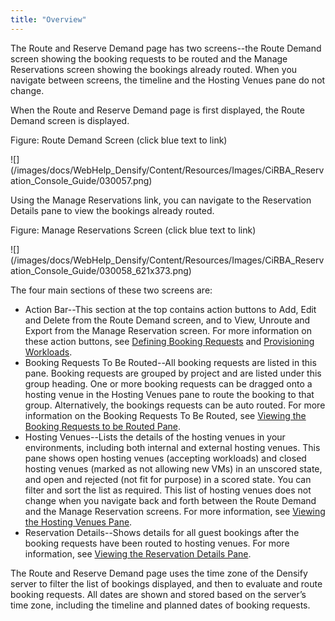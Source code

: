 ```yaml
---
title: "Overview"
---
```


The Route and Reserve Demand page has two screens--the Route Demand screen showing the booking requests to be routed and the Manage Reservations screen showing the bookings already routed. When you navigate between screens, the timeline and the Hosting Venues pane do not change.

When the Route and Reserve Demand page is first displayed, the Route Demand screen is displayed.

Figure: Route Demand Screen (click blue text to link)

<Frame>![](/images/docs/WebHelp_Densify/Content/Resources/Images/CiRBA_Reservation_Console_Guide/030057.png)</Frame>

Using the Manage Reservations link, you can navigate to the Reservation Details pane to view the bookings already routed.

Figure: Manage Reservations Screen (click blue text to link)

<Frame>![](/images/docs/WebHelp_Densify/Content/Resources/Images/CiRBA_Reservation_Console_Guide/030058_621x373.png)</Frame>

The four main sections of these two screens are:

* Action Bar--This section at the top contains action buttons to Add, Edit and Delete from the Route Demand screen, and to View, Unroute and Export from the Manage Reservation screen. For more information on these action buttons, see [Defining Booking Requests](./Defining_Booking_Requests) and [Provisioning Workloads](./Provisioning_Workloads).
* Booking Requests To Be Routed--All booking requests are listed in this pane. Booking requests are grouped by project and are listed under this group heading. One or more booking requests can be dragged onto a hosting venue in the Hosting Venues pane to route the booking to that group. Alternatively, the bookings requests can be auto routed. For more information on the Booking Requests To Be Routed, see [Viewing the Booking Requests to be Routed Pane](./Viewing_the_Bookings_Requests_To_Be_Routed_Pane).
* Hosting Venues--Lists the details of the hosting venues in your environments, including both internal and external hosting venues. This pane shows open hosting venues (accepting workloads) and closed hosting venues (marked as not allowing new VMs) in an unscored state, and open and rejected (not fit for purpose) in a scored state. You can filter and sort the list as required. This list of hosting venues does not change when you navigate back and forth between the Route Demand and the Manage Reservation screens. For more information, see [Viewing the Hosting Venues Pane](./Viewing_the_Hosting_Venues_Pane).
* Reservation Details--Shows details for all guest bookings after the booking requests have been routed to hosting venues. For more information, see [Viewing the Reservation Details Pane](./Viewing_the_Reservation_Details_Pane).

The Route and Reserve Demand page uses the time zone of the Densify server to filter the list of bookings displayed, and then to evaluate and route booking requests. All dates are shown and stored based on the server’s time zone, including the timeline and planned dates of booking requests.
